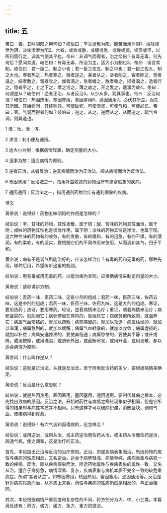 ```yaml
---
---
---
```

title: 五
---




帝曰：善。五味阴阳之用何如？岐伯曰：辛甘发散为阳，酸苦涌泄为阴1，咸味涌泄为阴，淡味渗泄为阳2。六者，或收或散，或缓或急，或燥或润，或耎或坚，以所利而行之，调其气使其平也。帝曰：非调气而得者，治之奈何？有毒无毒，何先何后？愿闻其道。岐伯曰：有毒无毒，所治为主，适大小为制也3。帝曰：请言其制。岐伯曰：君一臣二，制之小也；君一臣三佐五，制之中也；君一臣三佐九，制之大也。寒者热之，热者寒之，微者逆之，甚者从之，坚者削之，客者除之，劳者温之，结者散之，留者攻之，燥者濡之，急者缓之，散者收之，损者温之，逸者行之，惊者平之，上之下之，摩之浴之，薄之劫之，开之发之，适事为故4。帝曰：何谓逆从？岐伯曰：逆者正治，从者反治5，从少从多，观其事也。帝曰：反治何谓？岐伯曰：热因热用，寒因寒用，塞因塞用6，通因通用7。必伏其所主，而先其所因。其始则同，其终则异。可使破积，可使溃坚，可使气和，可使必已。帝曰：善。气调而得者何如？岐伯曰：逆之，从之，逆而从之，从而逆之，疏气令调，则其道也。

1 涌：吐。泄：泻。

2 渗泄：利小便及通窍。

3 适大小为制：根据病情轻重，确定剂量的大小。

4 适事为故：适应病情为原则。

5 逆者正治，从者反治：逆其病情而治为正治法。顺从病情而治为反治法。

6 塞因塞用：反治法之一，指用补益收敛的药物治疗有壅塞假象的疾病。

7 通因通用：反治法之一，指用通利药物治疗有通利假象的疾病。

译文

黄帝说：说得好！药物五味阴阳的作用是怎样的？

岐伯说：辛、甘味的药物，其性发散，属于阳；酸、苦味的药物其性涌泄，属于阴；咸味的药物其性也是涌泄作用，属于阴；淡味的药物其性是渗泄，也属于阳。这六种性味的药物有的收敛，有的发散，有的缓和，有的迅急，有的干燥，有的濡润，有的柔软，有的坚实，要根据它们的不同作用来使用，从而调和其气，归于平和。

黄帝说：病有不是调气所能治好的，应该怎样治疗？有毒的药和无毒的药，哪种先用，哪种后用，希望听听这里的规则。

岐伯说：用有毒或用无毒的药，以能治病为准则，应根据病情来制定剂量的大小。

黄帝说：请你讲讲方制。

岐伯说：君药一味，臣药二味，这是小剂的组成；君药一味，臣药三味，佐药五味，这是中剂的组成；君药一味，臣药三味，佐药九味，这是大剂的组成。寒证，要用热药；热证，要用寒药。轻证，逆着病情来治疗；重证，顺着病情来治疗；病邪坚实的，就削弱它；病邪停留在体内的，就驱除它；病属劳倦所致的，就温养它；病属气血郁结的，就加以疏散；病邪滞留的，就加以攻逐；病属枯燥的，就加以滋润；病属急剧的，就加以缓解；病属气血耗散的，就加以收敛；病属虚损的，就加以补益；病属安逸停滞的，要使其畅通；病属惊怯的，要使其平静；或升或降，或用按摩，或用洗浴，或迫邪外出，或截断邪发，或用开泄，或用发散，都以适合病情为原则。

黄帝问：什么叫作逆从？

岐伯说：逆就是正治法，从就是反治法，至于所用反治药的多少，要根据病情来确定。

黄帝说：反治是什么意思呢？

岐伯说：就是热因热用，寒因寒用，塞因塞用，通因通用。要制伏其病之根本，必先找出致病的原因。反治之法，开始时药性与病情之寒热现象似乎相同，但是它所得的结果却与病性本质并不相同。只有这样才可以破除积滞，消散坚块，调和气血，使疾病得到痊愈。

黄帝说：说得好！有六气调和而得病的，应怎样治？

岐伯说：或用逆治，或用从治，或主药逆治而佐药从治，或主药从治而佐药逆治，疏通气机，使之调和，这是治疗的正法。

首先，本段提出正治与反治的治疗原则。正治，即逆疾病表象而治，所选药物的属性与疾病的性质相反，又名逆治。适合于病势轻浅，病情单纯，疾病表象与病机一致的疾病。反治，顺从疾病假象而治，所选药物属性与疾病表象的属性一致，又名从治。适合于病势急，病情深重、复杂，疾病表象与病机本质不完全一致的较危重病症，所谓“甚者从之”。如寒因寒用，热因热用，塞因塞用，通因通用等。反治是针对病症假象而治，从本质上来看，药性与疾病的性质仍然是相反的，与正治相同。

其次，本段根据病情严重程度和复杂性的不同，将方剂分为大、中、小三类。本篇另处还有：奇方、偶方、缓方、急方、重方的提法。